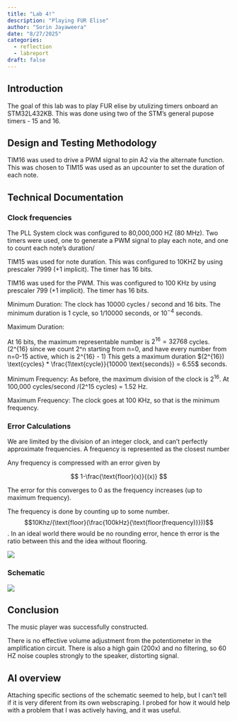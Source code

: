 ```yaml
---
title: "Lab 4!"
description: "Playing FUR Elise"
author: "Sorin Jayaweera"
date: "8/27/2025"
categories:
  - reflection
  - labreport
draft: false
---
```




## Introduction
The goal of this lab was to play FUR elise by utulizing timers onboard an STM32L432KB.
This was done using two of the STM's general pupose timers - 15 and 16.


## Design and Testing Methodology

TIM16 was used to drive a PWM signal to pin A2 via the alternate function.
This was chosen to
TIM15 was used as an upcounter to set the duration of each note.


## Technical Documentation
### Clock frequencies
The PLL System clock was configured to 80,000,000 HZ (80 MHz).
Two timers were used, one to generate a PWM signal to play each note, and one to count each note's duration/

TIM15 was used for note duration. This was configured to 10KHZ by using prescaler 7999 (+1 implicit).
The timer has 16 bits.

TIM16 was used for the PWM. This was configured to 100 KHz by using prescaler 799 (+1 implicit).
The timer has 16 bits.


Minimum Duration:
The clock has 10000 cycles / second and 16 bits. 
The minimum duration is 1 cycle, so 1/10000 seconds, or $10^{-4}$ seconds.

Maximum Duration:

At 16 bits, the maximum representable number is
$2^{16} = 32768$ cycles. (2^{16} since we count 2^n starting from n=0, and have every number from n=0-15 active, which is 2^{16} - 1)
This gets a maximum duration $(2^{16}) \text{cycles} * \frac{1\text{cycle}}{10000 \text{seconds}} = 6.55$ seconds.

Minimum Frequency:
As before, the maximum division of the clock is
$2^{16}$.
At 100,000 cycles/second /(2^15 cycles) = 1.52 Hz.

Maximum Frequency:
The clock goes at 100 KHz, so that is the minimum frequency.

### Error Calculations
We are limited by the division of an integer clock, and can't perfectly approximate frequencies.
A frequency is represented as the closest number 

Any frequency is compressed with an error given by

$$
1-\frac{\text{floor}(x)}{(x)}
$$

The error for this converges to 0 as the frequency increases (up to maximum frequency).

The frequency is done by counting up to some number.
$$10Khz/(\text{floor}(\frac{100kHz}{\text{floor(frequency)}}))$$. In an ideal world there would be no rounding error, hence th
error is the ratio between this and the idea without flooring.

![](/images/lab4/error_calc.png)

### Schematic

![](/images/lab4/schematic.png)

## Conclusion
The music player was successfully constructed.

There is no effective volume adjustment from the potentiometer in the amplification circuit. There is also a high gain (200x) and no filtering,
so 60 HZ noise couples strongly to the speaker, distorting signal. 

## AI overview

Attaching specific sections of the schematic seemed to help, but I can't tell if it is very diferent from its own webscraping.
I probed for how it would help with a problem that I was actively having, and it was useful. 